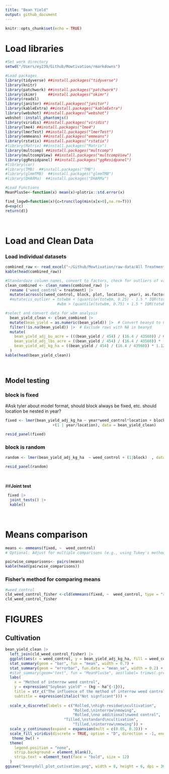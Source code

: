 ```yaml
---
title: "Bean Yield"
output: github_document
---
```


```r
knitr::opts_chunk$set(echo = TRUE)
```

# **Load libraries**


```r
#Set work directory
setwd("/Users/ey239/Github/Mowtivation/rmarkdowns")

#Load packages 
library(tidyverse) ##install.packages("tidyverse")
library(knitr)
library(patchwork) ##install.packages("patchwork")
library(skimr)     ##install.packages("skimr")
library(readxl)
library(janitor) ##install.packages("janitor")
library(kableExtra) ##install.packages("kableExtra")
library(webshot) ##install.packages("webshot")
webshot::install_phantomjs()
library(viridis) ##install.packages("viridis")
library(lme4) ##install.packages("lme4")
library(lmerTest) ##install.packages("lmerTest")
library(emmeans) ##install.packages("emmeans")
library(rstatix) ##install.packages("rstatix")
#library(Matrix) ##install.packages("Matrix")
library(multcomp) ##install.packages("multcomp")
library(multcompView) ##install.packages("multcompView")
library(ggResidpanel) ##install.packages("ggResidpanel")
#library(car)
#library(TMB)  ##install.packages("TMB")
#library(glmmTMB)  ##install.packages("glmmTMB")
#library(DHARMa)  ##install.packages("DHARMa")

#Load Functions
MeanPlusSe<-function(x) mean(x)+plotrix::std.error(x)

find_logw0=function(x){c=trunc(log(min(x[x>0],na.rm=T)))
d=exp(c)
return(d)}
```

<br>

# **Load and Clean Data**

### **Load individual datasets**

``` r
combined_raw <- read_excel("~/Github/Mowtivation/raw-data/All Treatments/combined_raw.xlsx")
kable(head(combined_raw))

```



```r


#Standardaze column names, convert to factors, check for outliers of variable**
clean_combined <- clean_names(combined_raw) |>  
  rename ('weed_control'= treatment) |> 
  mutate(across(c(weed_control, block, plot, location, year), as.factor)) #|> 
  #mutate(is_outlier = totwbm < (quantile(totwbm, 0.25) - 1.5 * IQR(totwbm)) |
                       #wbm > (quantile(totwbm, 0.75) + 1.5 * IQR(totwbm)))

#select and convert data for wbm analysis
  bean_yield_clean <- clean_combined |>  
  mutate(bean_yield = as.numeric(bean_yield)) |>  # Convert beanyd to numeric
  filter(!is.na(bean_yield)) |>  # Exclude rows with NA in beanyd
  mutate(
    bean_yield_adj_bu_acre = (((bean_yield / 454) / (16.4 / 43560)) / 60) * ((100 - 0.00001) / (100 - 14)),
    bean_yield_adj_lbs_acre = ((bean_yield / 454) / (16.4 / 43560)) * ((100 - 0.00001) / (100 - 14)),
    bean_yield_adj_kg_ha = ((bean_yield / 454) / (16.4 / 43560)) * 1.12085 * ((100 - 0.00001) / (100 - 14))
  )
kable(head(bean_yield_clean)) 
```
<br>


## **Model testing**

### **block is fixed** 
#Ask tyler about model format, should block always be fixed, etc. should location be nested in year?
```r
fixed <- lmer(bean_yield_adj_kg_ha ~ year*weed_control*location + block 
                     +(1 | year/location), data = bean_yield_clean)

resid_panel(fixed)
```

### **block is random**
```r
random <- lmer(bean_yield_adj_kg_ha  ~ weed_control + (1|block)  , data = bean_yield_clean)

resid_panel(random)
```

<br>

##**Joint test**
```r
 fixed |> 
  joint_tests() |> 
  kable()  
```

<br>

# **Means comparison**
```r
means <- emmeans(fixed, ~  weed_control)
# Optional: Adjust for multiple comparisons (e.g., using Tukey's method)

pairwise_comparisons<- pairs(means) 
kable(head(pairwise_comparisons))
```

### **Fisher's method for comparing means**

```r
#weed_control
cld_weed_control_fisher <-cld(emmeans(fixed, ~  weed_control, type = "response"), Letters = letters, sort = TRUE, adjust="none", reversed=TRUE)
cld_weed_control_fisher
```
# **FIGURES**

## **Cultivation**

```r
bean_yield_clean |> 
  left_join(cld_weed_control_fisher) |> 
  ggplot(aes(x = weed_control, y = bean_yield_adj_kg_ha, fill = weed_control)) +
  stat_summary(geom = "bar", fun = "mean", width = 0.7) +
  stat_summary(geom = "errorbar", fun.data = "mean_se", width = 0.2) +
  #stat_summary(geom="text", fun = "MeanPlusSe", aes(label= trimws(.group)),size=6.5,vjust=-0.5) +
  labs(
    x = "Method of interrow weed control",
    y = expression("Soybean yield" ~ (kg ~ ha^{-1})),
    title = str_c("The influence of the method of interrow weed control on soybean yield"),
    subtitle = expression(italic("Not signficant"))) +
  
  scale_x_discrete(labels = c("Rolled,\nhigh-residue\ncultivation",
                              "Rolled,\ninterrow\nmowing",
                              "Rolled,\nno additional\nweed control",
                          "Tilled,\nstandard\ncultivation",
                              "Tilled,\ninterrow\nmowing")) +
  scale_y_continuous(expand = expansion(mult = c(0.05, 0.3))) +
  scale_fill_viridis(discrete = TRUE, option = "D", direction = -1, end = 0.9, begin = 0.1) +
   theme_bw() +
  theme(
    legend.position = "none",
    strip.background = element_blank(),
    strip.text = element_text(face = "bold", size = 12)
  )
ggsave("beanydall_plot_cutivation.png", width = 8, height = 6, dpi = 300)
```
